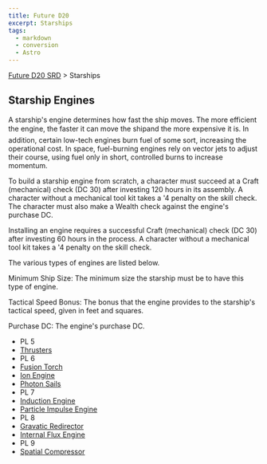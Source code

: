 ```yaml
---
title: Future D20
excerpt: Starships
tags:
  - markdown
  - conversion
  - Astro
---
```






[Future D20 SRD]( / ) > Starships




## Starship Engines


A starship's engine determines how fast the ship moves. The more efficient the engine, the faster it can move the shipand the more expensive it is. In addition, certain low-tech engines burn fuel of some sort, increasing the operational cost. In space, fuel-burning engines rely on vector jets to adjust their course, using fuel only in short, controlled burns to increase momentum.


To build a starship engine from scratch, a character must succeed at a Craft (mechanical) check (DC 30) after investing 120 hours in its assembly. A character without a mechanical tool kit takes a '4 penalty on the skill check. The character must also make a Wealth check against the engine's purchase DC.


Installing an engine requires a successful Craft (mechanical) check (DC 30) after investing 60 hours in the process. A character without a mechanical tool kit takes a '4 penalty on the skill check.


The various types of engines are listed below.


Minimum Ship Size: The minimum size the starship must be to have this type of engine.


Tactical Speed Bonus: The bonus that the engine provides to the starship's tactical speed, given in feet and squares.


Purchase DC: The engine's purchase DC.


- PL 5
- [Thrusters](future-d20-srd-starships-starship-engines-thrusters)
- PL 6
- [Fusion Torch](future-d20-srd-starships-starship-engines-fusion-torch)
- [Ion Engine](future-d20-srd-starships-starship-engines-ion-engine)
- [Photon Sails](future-d20-srd-starships-starship-engines-photon-sails)
- PL 7
- [Induction Engine](future-d20-srd-starships-starship-engines-induction-engine)
- [Particle Impulse Engine](future-d20-srd-starships-starship-engines-particle-impulse-engine)
- PL 8
- [Gravatic Redirector](future-d20-srd-starships-starship-engines-gravatic-redirector)
- [Internal Flux Engine](future-d20-srd-starships-starship-engines-interial-flux-engine)
- PL 9
- [Spatial Compressor](future-d20-srd-starships-starship-engines-spatial-compressor)




